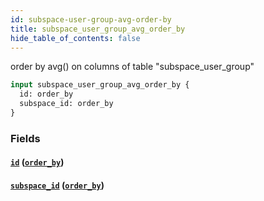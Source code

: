 ```yaml
---
id: subspace-user-group-avg-order-by
title: subspace_user_group_avg_order_by
hide_table_of_contents: false
---
```



order by avg() on columns of table "subspace_user_group"

```graphql
input subspace_user_group_avg_order_by {
  id: order_by
  subspace_id: order_by
}
```


### Fields

#### [`id`](#) ([`order_by`](../enums/order-by))




#### [`subspace_id`](#) ([`order_by`](../enums/order-by))






